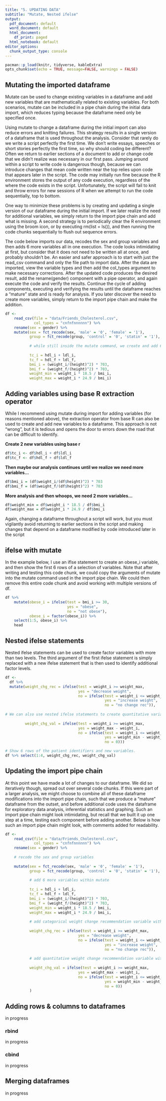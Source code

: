 ```yaml
---
title: "5. UPDATING DATA"
subtitle: "Mutate, Nested ifelse"
output:
  pdf_document: default
  word_document: default
  html_document:
    df_print: paged
  html_notebook: default
editor_options:
  chunk_output_type: console
---
```


```r
pacman::p_load(knitr, tidyverse, kableExtra)
opts_chunk$set(echo = TRUE, message=FALSE, warnings = FALSE)
```

## Mutating the imported dataframe

Mutate can be used to change existing variables in a dataframe and add new variables that are mathematically related to existing variables. For both scenarios, mutate can be included in a pipe chain during the initial data import, which reduces typing because the dataframe need only be specified once. 

Using mutate to change a dataframe during the initial import can also reduce errors and knitting failures. This strategy results in a single version of a dataframe that is used throughout the analysis. Consider that rarely do we write a script perfectly the first time. We don't write essays, speeches or short stories perfectly the first time, so why should coding be different? Often we return to earlier sections of a document to add or change code that we didn't realize was necessary in our first pass. Jumping around within a script to write code is dangerous though, because we can introduce changes that mean code written near the top relies upon code that appears later in the script. The code may initially run fine because the R environment stores the output of any code execution, regardless of the where the code exists in the script. Unfortunately, the script will fail to knit and throw errors for new sessions of R when we attempt to run the code sequentially, top to bottom. 

One way to minimize these problems is by creating and updating a single version of our dataframe during the initial import. If we later realize the need for additional variables, we simply return to the import pipe chain and add what is missing. A second strategy is to periodically clear the R environment using the broom icon, or by executing rm(list = ls()), and then running the code chunks sequentially to flush out sequence errors.

The code below imports our data, recodes the sex and group variables and then adds 6 more variables all in one execution. The code looks intimidating at first, but consider that it does not need to be written all at once, and probably shouldn't be. An easier and safer approach is to start with just the read_csv command and only the file path to import data. After the data are imported, view the variable types and then add the col_types argument to make necessary corrections. After the updated code produces the desired result, add the rename(gender) component with a pipe operator, and again execute the code and verify the results. Continue the cycle of adding components, executing and verifying the results until the dataframe reaches a "mature" state and is ready for analysis. If you later discover the need to create more variables, simply return to the import pipe chain and make the addition.

```r
df <- 
    read_csv(file = "data/Friends_Cholesterol.csv",
             col_types = "cnfnfnnnnnn") %>%
    rename(sex = gender) %>%
    mutate(sex = fct_recode(sex, 'male' = '0', 'female' = '1'),
           group = fct_recode(group, 'control' = '0', 'statin' = '1'),
           
           # while still inside the mutate command, we create and add 6 more variables
           
           tc_i = hdl_i + ldl_i,
           tc_f = hdl_f + ldl_f,
           bmi_i = (weight_i/(height)^2) * 703,
           bmi_f = (weight_f/(height)^2) * 703,
           weight_min = weight_i * 18.5 / bmi_i,
           weight_max = weight_i * 24.9 / bmi_i)
```


## Adding variables using base R extraction operator

While I recommend using mutate during import for adding variables (for reasons mentioned above), the extraction operator from base R can also be used to create and add new variables to a dataframe. This approach is not "wrong", but it is tedious and opens the door to errors down the road that can be difficult to identify.

**Create 2 new variables using base r**

```r
df$tc_i <- df$hdl_i + df$ldl_i
df$tc_f <- df$hdl_f + df$ldl_f
```

**Then maybe our analysis continues until we realize we need more variables...**

```r
df$bmi_i = (df$weight_i/(df$height)^2) * 703
df$bmi_f = (df$weight_f/(df$height)^2) * 703
```

**More analysis and then whoops, we need 2 more variables...**

```r
df$weight_min = df$weight_i * 18.5 / df$bmi_i
df$weight_max = df$weight_i * 24.9 / df$bmi_i
```

Again, changing a dataframe throughout a script will work, but you must vigilantly avoid returning to earlier sections in the script and making changes that depend on a dataframe modified by code introduced later in the script

## ifelse with mutate

In the example below, I use an iflse statement to create an obese_i variable, and then show the first 6 rows of a selection of variables. Note that after writing and testing this code chunk, we could  copy the arguments of mutate into the mutate command used in the import pipe chain. We could then remove this entire code chunk and avoid working with multiple versions of df.

```r
df %>% 
    mutate(obese_i = ifelse(test = bmi_i >= 30,
                            yes = "obese",
                            no = "not obese"),
           obese_i = factor(obese_i)) %>% 
    select(1:5, obese_i) %>%
    head
```

## Nested ifelse statements

Nested ifelse statements can be used to create factor variables with more than two levels. The third argument of the first ifelse statement is simply replaced with a new ifelse statement that is then used to identify additional factor levels. 

```r
df <- 
  df %>%
  mutate(weight_chg_rec = ifelse(test = weight_i >= weight_max, 
                                 yes = "decrease weight",
                                 no = ifelse(test = weight_i <= weight_min,
                                             yes = "increase weight",
                                             no = "no change rec")),
         
# We can also use nested ifelse statements to create quantitative variables as shown below
    
         weight_chg_val = ifelse(test = weight_i >= weight_max,
                                 yes = weight_max - weight_i,
                                 no = ifelse(test = weight_i <= weight_min,
                                             yes = weight_min - weight_i,
                                             no = 0)))

# Show 6 rows of the patient identifiers and new variables.
df %>% select(1:4, weight_chg_rec, weight_chg_val)
```

## Updating the import pipe chain

At this point we have made a lot of changes to our dataframe. We did so iteratively though, spread out over several code chunks. If this were part of a larger analysis, we might choose to combine all of these dataframe modifications into the import pipe chain, such that we produce a "mature" dataframe from the outset, and before additional code uses the dataframe for exploratory data analysis, inferential statistics and graphing. Such an import pipe chain might look intimidating, but recall that we built it up one step at a time, testing each component before adding another. Below is how such an import pipe chain might look, with comments added for readability.

```r
df <- 
    read_csv(file = "data/Friends_Cholesterol.csv",
             col_types = "cnfnfnnnnnn") %>%
    rename(sex = gender) %>%
    
    # recode the sex and group variables
    
    mutate(sex = fct_recode(sex, 'male' = '0', 'female' = '1'),
           group = fct_recode(group, 'control' = '0', 'statin' = '1'),
           
           # add 6 more variables within mutate
           
           tc_i = hdl_i + ldl_i,
           tc_f = hdl_f + ldl_f,
           bmi_i = (weight_i/(height)^2) * 703,
           bmi_f = (weight_f/(height)^2) * 703,
           weight_min = weight_i * 18.5 / bmi_i,
           weight_max = weight_i * 24.9 / bmi_i,
           
           # add categorical weight change recommendation variable within mutate
           
           weight_chg_rec = ifelse(test = weight_i >= weight_max, 
                                 yes = "decrease weight",
                                 no = ifelse(test = weight_i <= weight_min,
                                             yes = "increase weight",
                                             no = "no change rec")),
           
           # add quantitative weight change recommendation variable within mutate
           
           weight_chg_val = ifelse(test = weight_i >= weight_max,
                                 yes = weight_max - weight_i,
                                 no = ifelse(test = weight_i <= weight_min,
                                             yes = weight_min - weight_i,
                                             no = 0))
           )
```


## Adding rows & columns to dataframes

in progress 

### rbind

in progress

### cbind

in progress

## Merging dataframes

in progress